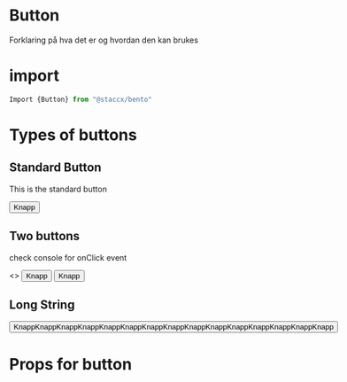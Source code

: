 
<Meta title="Components|Button" component={Button}/>


# Button
Forklaring på hva det er og hvordan den kan brukes


# import

````javascript
Import {Button} from "@staccx/bento"
````

# Types of buttons


## Standard Button
This is the standard button

<Preview>
  <Story name="Standard">
   <Button>Knapp</Button>
  </Story>
</Preview>


## Two buttons
check console for onClick event

<Preview>
  <Story name="Two Buttons">
  <>
   <Button>Knapp</Button>
   <Button>Knapp</Button>
   </>
  </Story>
</Preview>

## Long String
<Preview>
  <Story name="Long String">
   <Button>KnappKnappKnappKnappKnappKnappKnappKnappKnappKnappKnappKnappKnappKnappKnapp</Button>
  </Story>
</Preview>



# Props for button
<Props of={Button} />
